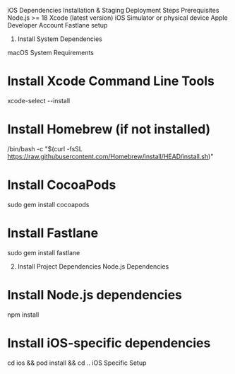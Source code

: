 iOS Dependencies Installation & Staging Deployment Steps
Prerequisites
Node.js >= 18
Xcode (latest version)
iOS Simulator or physical device
Apple Developer Account
Fastlane setup

1. Install System Dependencies

macOS System Requirements
# Install Xcode Command Line Tools
xcode-select --install

# Install Homebrew (if not installed)
/bin/bash -c "$(curl -fsSL https://raw.githubusercontent.com/Homebrew/install/HEAD/install.sh)"

# Install CocoaPods
sudo gem install cocoapods

# Install Fastlane
sudo gem install fastlane

2. Install Project Dependencies
Node.js Dependencies
# Install Node.js dependencies
npm install

# Install iOS-specific dependencies
cd ios && pod install && cd ..
iOS Specific Setup
